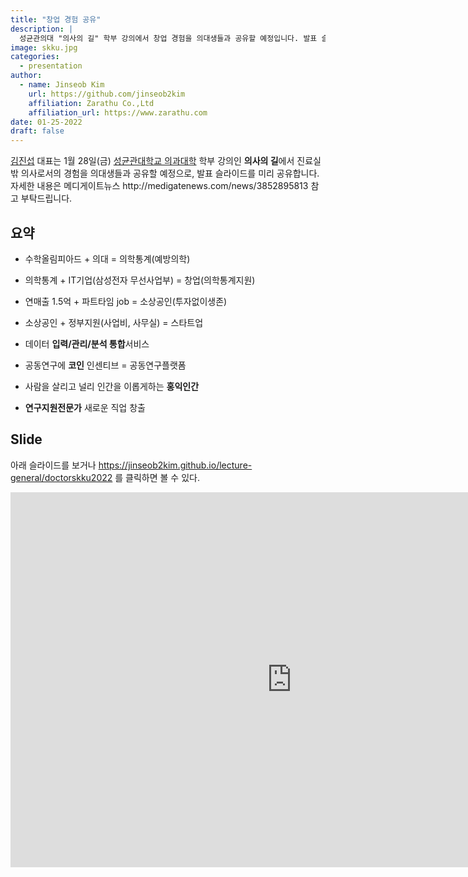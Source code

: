 ```yaml
---
title: "창업 경험 공유"
description: |
  성균관의대 "의사의 길" 학부 강의에서 창업 경험을 의대생들과 공유할 예정입니다. 발표 슬라이드를 미리 공유합니다.
image: skku.jpg
categories:
  - presentation
author:
  - name: Jinseob Kim
    url: https://github.com/jinseob2kim
    affiliation: Zarathu Co.,Ltd
    affiliation_url: https://www.zarathu.com
date: 01-25-2022
draft: false
---
```



[김진섭](https://github.com/jinseob2kim) 대표는 1월 28일(금) [성균관대학교 의과대학](http://www.skkumed.ac.kr/) 학부 강의인 **의사의 길**에서 진료실 밖 의사로서의 경험을 의대생들과 공유할 예정으로, 발표 슬라이드를 미리 공유합니다. 자세한 내용은 메디게이트뉴스 http://medigatenews.com/news/3852895813 참고 부탁드립니다.


## 요약

* 수학올림피아드 + 의대 = 의학통계(예방의학)

* 의학통계 + IT기업(삼성전자 무선사업부) = 창업(의학통계지원)

* 연매출 1.5억 + 파트타임 job = 소상공인(투자없이생존)

* 소상공인 + 정부지원(사업비, 사무실) = 스타트업

* 데이터 **입력/관리/분석 통합**서비스 

* 공동연구에 **코인** 인센티브 = 공동연구플랫폼

* 사람을 살리고 널리 인간을 이롭게하는 **홍익인간**

* **연구지원전문가** 새로운 직업 창출

## Slide

아래 슬라이드를 보거나 [https://jinseob2kim.github.io/lecture-general/doctorskku2022](https://jinseob2kim.github.io/lecture-general/doctorskku2022) 를 클릭하면 볼 수 있다.

<iframe src="https://jinseob2kim.github.io/lecture-general/doctorskku2022" width="900" height="600" style="border: none;"></iframe>

